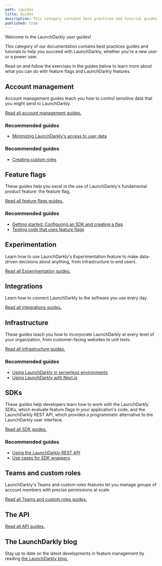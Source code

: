 ```yaml
---
path: /guides
title: Guides
description: This category contains best practices and tutorial guides on how to use LaunchDarkly features, for new and experienced users.
published: true
---
```


Welcome to the LaunchDarkly user guides!

This category of our documentation contains best practices guides and tutorials to help you succeed with LaunchDarkly, whether you're a new user or a power user.

Read on and follow the exercises in the guides below to learn more about what you can do with feature flags and LaunchDarkly features.

## Account management

Account management guides teach you how to control sensitive data that you might send to LaunchDarkly.

[Read all account management guides.](/guides/account)

### Recommended guides

* [Minimizing LaunchDarkly's access to user data](/guides/account/user-data)

### Recommended guides

* [Creating custom roles](/teams-roles/custom-roles)

## Feature flags

These guides help you excel in the use of LaunchDarkly's fundamental product feature: the feature flag.

[Read all feature flags guides.](/guides/flags)

### Recommended guides

* [Getting started: Configuring an SDK and creating a flag](/flags/sdk-flag)
* [Testing code that uses feature flags](/flags/testing-code)

## Experimentation

Learn how to use LaunchDarkly's Experimentation feature to make data-driven decisions about anything, from infrastructure to end users.

[Read all Experimentation guides.](/guides/experimentation)

## Integrations

Learn how to connect LaunchDarkly to the software you use every day.

[Read all integrations guides.](/guides/integrations)

## Infrastructure

These guides teach you how to incorporate LaunchDarkly at every level of your organization, from customer-facing websites to unit tests.

[Read all infrastructure guides.](/guides/infrastructure)

### Recommended guides

* [Using LaunchDarkly in serverless environments](/guides/infrastructure/serverless)
* [Using LaunchDarkly with Next.js](/guides/infrastructure/nextjs)

## SDKs

These guides help developers learn how to work with the LaunchDarkly SDKs, which evaluate feature flags in your application's code, and the LaunchDarkly REST API, which provides a programmatic alternative to the LaunchDarkly user interface.

[Read all SDK guides.](/guides/sdk/)

### Recommended guides

* [Using the LaunchDarkly REST API](/sdk-api/rest-api)
* [Use cases for SDK wrappers](/sdk-api/sdk-wrappers)

## Teams and custom roles

LaunchDarkly's Teams and custom roles features let you manage groups of account members with precise permissions at scale.

[Read all Teams and custom roles guides.](/guides/teams-roles/)

## The API

[Read all API guides.](/guides/)

## The LaunchDarkly blog

Stay up to date on the latest developments in feature management by reading [the LaunchDarkly blog.](/guides/blog)